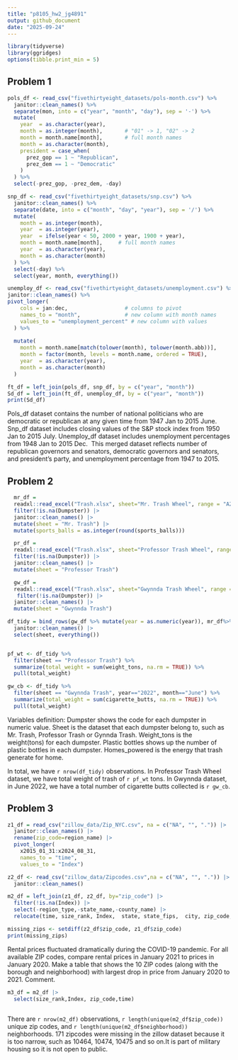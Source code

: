 ```yaml
---
title: "p8105_hw2_jg4891"
output: github_document
date: "2025-09-24"
---
```


```r
library(tidyverse)
library(ggridges)
options(tibble.print_min = 5)

```
## Problem 1
```r
pols_df <- read_csv("fivethirtyeight_datasets/pols-month.csv") %>%
  janitor::clean_names() %>%
  separate(mon, into = c("year", "month", "day"), sep = '-') %>%
  mutate(
    year  = as.character(year),
    month = as.integer(month),       # "01" -> 1, "02" -> 2
    month = month.name[month],       # full month names
    month = as.character(month),
    president = case_when(
      prez_gop == 1 ~ "Republican",
      prez_dem == 1 ~ "Democratic"
    )
  ) %>%
  select(-prez_gop, -prez_dem, -day)
```
```r
snp_df <- read_csv("fivethirtyeight_datasets/snp.csv") %>%
  janitor::clean_names() %>%
  separate(date, into = c("month", "day", "year"), sep = '/') %>%
  mutate(
    month = as.integer(month),
    year  = as.integer(year),
    year  = ifelse(year < 50, 2000 + year, 1900 + year),
    month = month.name[month],     # full month names
    year  = as.character(year),
    month = as.character(month)
  ) %>%
  select(-day) %>%
  select(year, month, everything())
```
```r
unemploy_df <- read_csv("fivethirtyeight_datasets/unemployment.csv") %>% 
janitor::clean_names() %>% 
pivot_longer(
    cols = jan:dec,                  # columns to pivot
    names_to = "month",              # new column with month names
    values_to = "unemployment_percent" # new column with values
  ) %>% 
  
  mutate(
    month = month.name[match(tolower(month), tolower(month.abb))],
    month = factor(month, levels = month.name, ordered = TRUE),
    year  = as.character(year),
    month = as.character(month)
  )
```
```r

ft_df = left_join(pols_df, snp_df, by = c("year", "month"))
Sd_df = left_join(ft_df, unemploy_df, by = c("year", "month"))
print(Sd_df)

```

Pols_df dataset contains the number of national politicians who are democratic or republican at any given time from 1947 Jan to 2015 June.
Snp_df dataset includes closing values of the S&P stock index from 1950 Jan to 2015 July.
Unemploy_df dataset includes unemployment percentages from  1948 Jan to 2015 Dec. 
This merged dataset reflects number of republican governors and senators, democratic governors and senators, and president's party, and unemployment percentage from 1947 to 2015.

## Problem 2

```r
  mr_df = 
  readxl::read_excel("Trash.xlsx", sheet="Mr. Trash Wheel", range = "A2:N653",na = c("NA", "", "."))|>
  filter(!is.na(Dumpster)) |> 
  janitor::clean_names() |> 
  mutate(sheet = "Mr. Trash") |> 
  mutate(sports_balls = as.integer(round(sports_balls)))

```


```r
  pr_df = 
  readxl::read_excel("Trash.xlsx", sheet="Professor Trash Wheel", range = "A2:M120",na = c("NA", "", "."))|>
  filter(!is.na(Dumpster)) |> 
  janitor::clean_names() |> 
  mutate(sheet = "Professor Trash")

```

```r
  gw_df = 
  readxl::read_excel("Trash.xlsx", sheet="Gwynnda Trash Wheel", range = "A2:L265",na = c("NA", "", "."))|>
   filter(!is.na(Dumpster)) |> 
  janitor::clean_names() |> 
  mutate(sheet = "Gwynnda Trash")

```


```r

df_tidy = bind_rows(gw_df %>% mutate(year = as.numeric(year)), mr_df%>% mutate(year = as.numeric(year)), pr_df%>% mutate(year = as.numeric(year))) |> 
  janitor::clean_names() |> 
  select(sheet, everything())


pf_wt <- df_tidy %>% 
  filter(sheet == "Professor Trash") %>% 
  summarize(total_weight = sum(weight_tons, na.rm = TRUE)) %>% 
  pull(total_weight)

gw_cb <- df_tidy %>% 
  filter(sheet == "Gwynnda Trash", year=="2022", month=="June") %>% 
  summarize(total_weight = sum(cigarette_butts, na.rm = TRUE)) %>% 
  pull(total_weight)
```


Variables definition: Dumpster shows the code for each dumpster in numeric value. Sheet is the dataset that each dumpster belong to, such as Mr. Trash, Professor Trash or Gynnda Trash. Weight_tons is the weight(tons) for each dumpster. Plastic bottles shows up the number of plastic bottles in each dumpster. Homes_powered is the energy that trash generate for home.

In total, we have `r nrow(df_tidy)` observations. 
In Professor Trash Wheel dataset, we have total weight of trash of  `r pf_wt` tons.
In Gwynnda dataset, in June 2022, we have a total number of cigarette butts collected is `r gw_cb`. 

## Problem 3
```r
z1_df = read_csv("zillow_data/Zip_NYC.csv", na = c("NA", "", ".")) |> 
  janitor::clean_names() |> 
  rename(zip_code=region_name) |> 
  pivot_longer(
    x2015_01_31:x2024_08_31,
    names_to = "time", 
    values_to = "Index") 

z2_df <- read_csv("zillow_data/Zipcodes.csv",na = c("NA", "", ".")) |> 
  janitor::clean_names() 

m2_df = left_join(z1_df, z2_df, by="zip_code") |> 
  filter(!is.na(Index)) |> 
  select(-region_type,-state_name,-county_name) |> 
  relocate(time, size_rank, Index,  state, state_fips,  city, zip_code, county, county_fips, county_code, region_id, metro, neighborhood, file_date)

```
```r
missing_zips <- setdiff(z2_df$zip_code, z1_df$zip_code) 
print(missing_zips)
```
Rental prices fluctuated dramatically during the COVID-19 pandemic. For all available ZIP codes, compare rental prices in January 2021 to prices in January 2020. Make a table that shows the 10 ZIP codes (along with the borough and neighborhood) with largest drop in price from January 2020 to 2021. Comment.

```r
m3_df = m2_df |> 
  select(size_rank,Index, zip_code,time) 
   


```



There are `r nrow(m2_df)` observations, `r length(unique(m2_df$zip_code))` unique zip codes, and `r length(unique(m2_df$neighborhood))` neighborhoods. 171 zipcodes were missing in the zillow dataset because it is too narrow, such as 10464, 10474, 10475 and so on.It is part of military housing so it is not open to public. 










